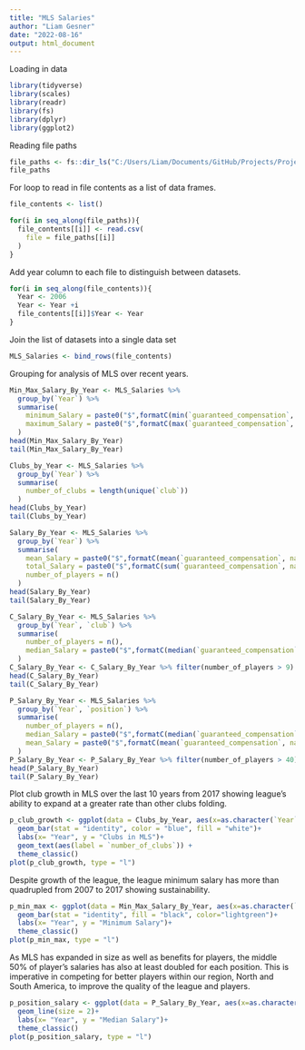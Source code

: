 ```yaml
---
title: "MLS Salaries"
author: "Liam Gesner"
date: "2022-08-16"
output: html_document
---
```

Loading in data

```r
library(tidyverse)
library(scales)
library(readr)
library(fs)
library(dplyr)
library(ggplot2)
```

Reading file paths
```r
file_paths <- fs::dir_ls("C:/Users/Liam/Documents/GitHub/Projects/Projects/MLS")
file_paths
```

For loop to read in file contents as a list of data frames.
```r
file_contents <- list()

for(i in seq_along(file_paths)){
  file_contents[[i]] <- read.csv(
    file = file_paths[[i]]
  )
}
```

Add year column to each file to distinguish between datasets.
```r
for(i in seq_along(file_contents)){
  Year <- 2006
  Year <- Year +i
  file_contents[[i]]$Year <- Year
}
```

Join the list of datasets into a single data set
```r
MLS_Salaries <- bind_rows(file_contents)
```

Grouping for analysis of MLS over recent years.
```r
Min_Max_Salary_By_Year <- MLS_Salaries %>%
  group_by(`Year`) %>%
  summarise(
    minimum_Salary = paste0("$",formatC(min(`guaranteed_compensation`, na.rm = T), format = "f", digits = 2, big.mark = ",")),
    maximum_Salary = paste0("$",formatC(max(`guaranteed_compensation`, na.rm = T), format = "f", digits = 2, big.mark = ","))
  )
head(Min_Max_Salary_By_Year)
tail(Min_Max_Salary_By_Year)

Clubs_by_Year <- MLS_Salaries %>%
  group_by(`Year`) %>%
  summarise(
    number_of_clubs = length(unique(`club`))
  )
head(Clubs_by_Year)
tail(Clubs_by_Year)

Salary_By_Year <- MLS_Salaries %>%
  group_by(`Year`) %>%
  summarise(
    mean_Salary = paste0("$",formatC(mean(`guaranteed_compensation`, na.rm = T), format = "f", digits = 2, big.mark = ",")),
    total_Salary = paste0("$",formatC(sum(`guaranteed_compensation`, na.rm = T), format = "f", digits = 2, big.mark = ",")),
    number_of_players = n()
  )
head(Salary_By_Year)
tail(Salary_By_Year)

C_Salary_By_Year <- MLS_Salaries %>%
  group_by(`Year`, `club`) %>%
  summarise(
    number_of_players = n(),
    median_Salary = paste0("$",formatC(median(`guaranteed_compensation`, na.rm = T), format = "f", digits = 2, big.mark = ","))
  ) 
C_Salary_By_Year <- C_Salary_By_Year %>% filter(number_of_players > 9)
head(C_Salary_By_Year)
tail(C_Salary_By_Year)

P_Salary_By_Year <- MLS_Salaries %>%
  group_by(`Year`, `position`) %>%
  summarise(
    number_of_players = n(),
    median_Salary = paste0("$",formatC(median(`guaranteed_compensation`, na.rm = T), format = "f", digits = 2, big.mark = ",")),
    mean_Salary = paste0("$",formatC(mean(`guaranteed_compensation`, na.rm = T), format = "f", digits = 2, big.mark = ","))
  ) 
P_Salary_By_Year <- P_Salary_By_Year %>% filter(number_of_players > 40)
head(P_Salary_By_Year)
tail(P_Salary_By_Year)
```

Plot club growth in MLS over the last 10 years from 2017 showing
league's ability to expand at a greater rate than other 
clubs folding.
```r
p_club_growth <- ggplot(data = Clubs_by_Year, aes(x=as.character(`Year`), y=`number_of_clubs`, group = 1))+
  geom_bar(stat = "identity", color = "blue", fill = "white")+
  labs(x= "Year", y = "Clubs in MLS")+
  geom_text(aes(label = `number_of_clubs`)) +
  theme_classic()
plot(p_club_growth, type = "l")
```

Despite growth of the league, the league minimum salary has more than quadrupled from 2007 to 2017 showing sustainability. 

```r
p_min_max <- ggplot(data = Min_Max_Salary_By_Year, aes(x=as.character(`Year`), y=`minimum_Salary`, group = 1))+
  geom_bar(stat = "identity", fill = "black", color="lightgreen")+
  labs(x= "Year", y = "Minimum Salary")+
  theme_classic()
plot(p_min_max, type = "l")
```

As MLS has expanded in size as well as benefits for players, the middle 50% of player's
salaries has also at least doubled for each position. This is imperative in 
competing for better players within our region, North and South America, to improve the quality 
of the league and players.
```r
p_position_salary <- ggplot(data = P_Salary_By_Year, aes(x=as.character(`Year`), y=parse_number(`median_Salary`),color = `position`, group = `position`))+
  geom_line(size = 2)+
  labs(x= "Year", y = "Median Salary")+
  theme_classic()
plot(p_position_salary, type = "l")
```